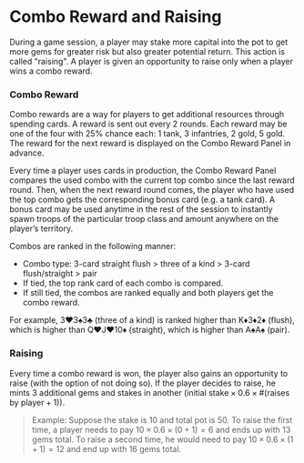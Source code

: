 # Combo Reward and Raising

During a game session, a player may stake more capital into the pot to get more gems for greater risk but also greater potential return. This action is called "raising". A player is given an opportunity to raise only when a player wins a combo reward.

### Combo Reward

Combo rewards are a way for players to get additional resources through spending cards. A reward is sent out every 2 rounds. Each reward may be one of the four with 25\% chance each: 1 tank, 3 infantries, 2 gold, 5 gold. The reward for the next reward is displayed on the Combo Reward Panel in advance.

Every time a player uses cards in production, the Combo Reward Panel compares the used combo with the current top combo since the last reward round. Then, when the next reward round comes, the player who have used the top combo gets the corresponding bonus card (e.g. a tank card). A bonus card may be used anytime in the rest of the session to instantly spawn troops of the particular troop class and amount anywhere on the player’s territory.

Combos are ranked in the following manner:

- Combo type: 3-card straight flush > three of a kind > 3-card flush/straight > pair
- If tied, the top rank card of each combo is compared.
- If still tied, the combos are ranked equally and both players get the combo reward.

For example, 3♥️3♠️3♣️ (three of a kind) is ranked higher than K♦️3♦️2♦️ (flush), which is higher than Q♥️J♥️10♦️ (straight), which is higher than A♠️A♠️ (pair).

### Raising

Every time a combo reward is won, the player also gains an opportunity to raise (with the option of not doing so). If the player decides to raise, he mints 3 additional gems and stakes in another $(\text{initial stake} \times 0.6 \times \# (\text{raises by player} + 1))$.

> Example: Suppose the stake is 10 and total pot is 50. To raise the first time, a player needs to pay $10\times0.6\times(0+1)=6$ and ends up with 13 gems total. To raise a second time, he would need to pay $10\times0.6\times(1+1)=12$ and end up with 16 gems total.
